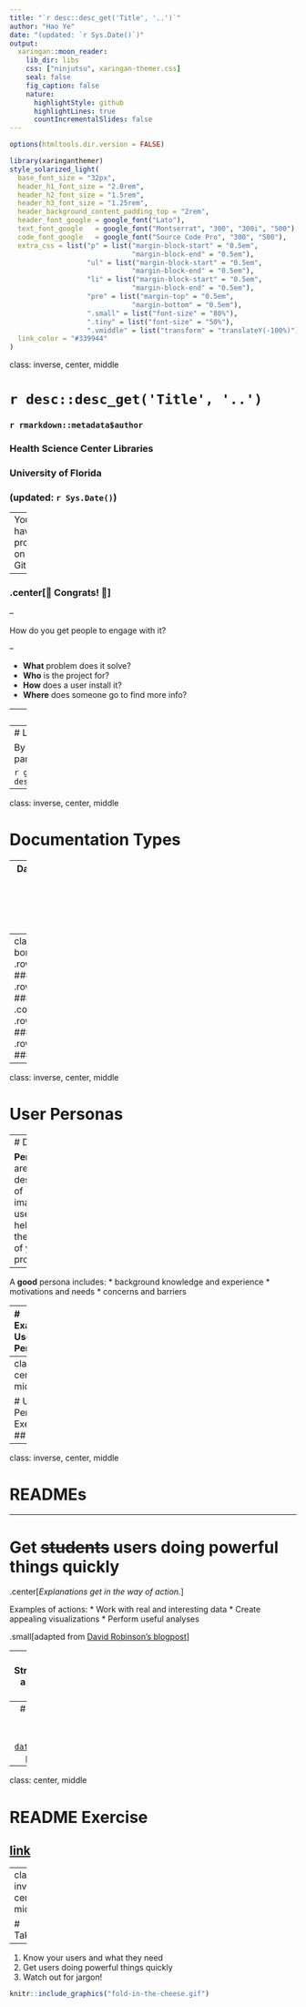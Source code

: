 ```yaml
---
title: "`r desc::desc_get('Title', '..')`"
author: "Hao Ye"
date: "(updated: `r Sys.Date()`)"
output:
  xaringan::moon_reader:
    lib_dir: libs
    css: ["ninjutsu", xaringan-themer.css]
    seal: false
    fig_caption: false
    nature:
      highlightStyle: github
      highlightLines: true
      countIncrementalSlides: false
---
```

```r
options(htmltools.dir.version = FALSE)
```

```r
library(xaringanthemer)
style_solarized_light(
  base_font_size = "32px", 
  header_h1_font_size = "2.0rem",
  header_h2_font_size = "1.5rem",
  header_h3_font_size = "1.25rem", 
  header_background_content_padding_top = "2rem", 
  header_font_google = google_font("Lato"),
  text_font_google   = google_font("Montserrat", "300", "300i", "500"),
  code_font_google   = google_font("Source Code Pro", "300", "500"), 
  extra_css = list("p" = list("margin-block-start" = "0.5em", 
                              "margin-block-end" = "0.5em"), 
                   "ul" = list("margin-block-start" = "0.5em", 
                              "margin-block-end" = "0.5em"), 
                   "li" = list("margin-block-start" = "0.5em", 
                              "margin-block-end" = "0.5em"), 
                   "pre" = list("margin-top" = "0.5em", 
                              "margin-bottom" = "0.5em"), 
                   ".small" = list("font-size" = "80%"), 
                   ".tiny" = list("font-size" = "50%"), 
                   ".vmiddle" = list("transform" = "translateY(-100%)")), 
  link_color = "#339944"
)
```
class: inverse, center, middle

# `r desc::desc_get('Title', '..')`
### `r rmarkdown::metadata$author`
### Health Science Center Libraries
### University of Florida
### (updated: `r Sys.Date()`)

---
You have a project on GitHub.

--

### .center[🎉 Congrats! 🎉]

--

How do you get people to engage with it?

--

* **What** problem does it solve?
* **Who** is the project for?
* **How** does a user install it?
* **Where** does someone go to find more info?

---
# Prerequisites

This lesson assumes you:
`r gsub("\n ", "\n", desc::desc_get("prerequisites"))`

---
# Learning Outcomes

By the end of the workshop, participants will be able to:

`r gsub("\n ", "\n", desc::desc_get("learningOutcomes"))`

---
class: inverse, center, middle

# Documentation Types

---
Daniele Procida talks about the **4** kinds of documentation with **different purposes** and requiring **different approaches**.

```r
knitr::include_graphics("procida-title-slide.png")
```
.center[[youtube: PyCon Australia 2017 talk](https://www.youtube.com/watch?v=t4vKPhjcMZg)]

---
class: split-two with-thick-border
.column[
.split-two[
  .row[.content.vmiddle.center[
    ### TUTORIALS
  ]]
  .row[.content.vmiddle.center[
    ### EXPLANATION
  ]]
]]
.column[
.split-two[
  .row[.content.vmiddle.center[
    ### HOW-TO GUIDES
  ]]
  .row[.content.vmiddle.center[
    ### REFERENCE
  ]]
]]

---
class: inverse, center, middle

# User Personas

---
# Definition

**Personas** are descriptions of imaginary users, to help guide the design of your project.

--

A **good** persona includes:
* background knowledge and experience
* motivations and needs
* concerns and barriers

---
# Example User Persona

.small[River is a PhD student in biology.

River's previous research experience is in a non-computational wet lab. They have taken the standard math courses for biology majors, including stats.

River wants to digitize their data for statistical analyses and to share for other people to use. River is also curious about using other people's data for meta-analyses.

River is using physical logbooks in their current project. River has previously struggled to use Excel in stats class, and is worried after hearing that spreadsheets will alter their data or introduce errors.
]

---
class: center, middle

# User Persona Exercise
## [link](https://ha0ye.github.io/CW21-README-tips/template_persona.html)

---
class: inverse, center, middle

# READMEs

---

# Get ~~students~~ users doing powerful things quickly

.center[*Explanations get in the way of action.*]

Examples of actions:
* Work with real and interesting data
* Create appealing visualizations
* Perform useful analyses

.small[adapted from [David Robinson's blogpost](http://varianceexplained.org/r/teach-tidyverse/)]

---
# Structuring a How-To Guide

* Introduction Section
* How to do {awesome thing}
* Pathway to further usage / engagement
  - full tutorial
  - contributor guide
* License / Acknowledgements

---
# Example README

[The `datapasta` R package](https://github.com/milesmcbain/datapasta/).

---
class: center, middle

# README Exercise
## [link](https://ha0ye.github.io/CW21-README-tips/template_README.html)

---
class: inverse, center, middle

# Takeaways

---
1. Know your users and what they need
2. Get  users doing powerful things quickly
3. Watch out for jargon!

```r
knitr::include_graphics("fold-in-the-cheese.gif")
```

